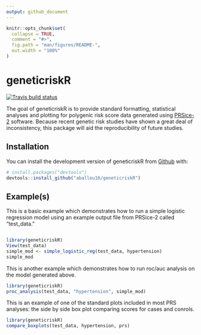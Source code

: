 ```yaml
---
output: github_document
---
```


<!-- README.md is generated from README.Rmd. Please edit that file -->

```r
knitr::opts_chunk$set(
  collapse = TRUE,
  comment = "#>",
  fig.path = "man/figures/README-",
  out.width = "100%"
)
```
# geneticriskR

<!-- badges: start -->
[![Travis build status](https://travis-ci.org/aballou16/geneticriskR.svg?branch=master)](https://travis-ci.org/aballou16/geneticriskR)
<!-- badges: end -->

The goal of geneticriskR is to provide standard formatting, statistical analyses
and plotting for polygenic risk score data generated using [PRSice-2](https://www.prsice.info/) software. 
Because recent genetic risk studies have shown a great deal of inconsistency, 
this package will aid the reproducibility of future studies.  

## Installation

You can install the development version of geneticriskR from 
[Github](https://github.com/) with:

```r
# install.packages("devtools")
devtools::install_github("aballou16/geneticriskR")
```

## Example(s)

This is a basic example which demonstrates how to run a simple logistic 
regression model using an example output file from PRSice-2 called "test_data." 

```r

```

```r
library(geneticriskR)
View(test_data)
simple_mod <- simple_logistic_reg(test_data, hypertension)
simple_mod
```

This is another example which demonstrates how to run roc/auc analysis on the
model generated above. 
```r
library(geneticriskR)
proc_analysis(test_data, "hypertension", simple_mod)
```

This is an example of one of the standard plots included in most PRS analyses:
the side by side box plot comparing scores for cases and conrols. 

```r
library(geneticriskR)
compare_boxplots(test_data, hypertension, prs)
```